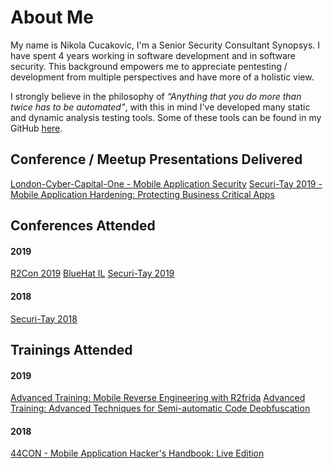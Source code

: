 
<div className={styles.Document}>

# About Me
My name is Nikola Cucakovic, I'm a Senior Security Consultant Synopsys. I have spent 4 years working in software development and in software security. This background empowers me to appreciate pentesting / development from multiple perspectives and have more of a holistic view.

I strongly believe in the philosophy of _“Anything that you do more than twice has to be automated"_, with this in mind I've developed many static and dynamic analysis testing tools. Some of these tools can be found in my GitHub [here](https://github.com/arbitraryrw).

## Conference / Meetup Presentations Delivered
[London-Cyber-Capital-One - Mobile Application Security](https://www.meetup.com/London-Cyber-Capital-One/events/260303865/)
[Securi-Tay 2019 - Mobile Application Hardening: Protecting Business Critical Apps](https://2019.securi-tay.co.uk/#schedule)

## Conferences Attended
#### 2019
[R2Con 2019](https://rada.re/con/2019/)
[BlueHat IL](https://www.bluehatil.com/2019)
[Securi-Tay 2019](https://2019.securi-tay.co.uk/)

#### 2018
[Securi-Tay 2018](https://2018.securi-tay.co.uk/)

## Trainings Attended
#### 2019
[Advanced Training: Mobile Reverse Engineering with R2frida](https://rada.re/con/2019/agenda.html)
[Advanced Training: Advanced Techniques for Semi-automatic Code Deobfuscation](https://rada.re/con/2019/agenda.html)

#### 2018
[44CON - Mobile Application Hacker's Handbook: Live Edition](https://44con.com/44con/44con-2018/44con-2018-training/dominic-chell-mobile-application-hackers-handbook-live-edition-2018/)

</div>
